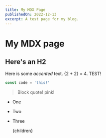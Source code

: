 ```yaml
---
title: My MDX Page
publishedOn: 2022-12-13
excerpt: A test page for my blog.
---
```



# My MDX page

## Here's an H2

Here is some *accented* text. {2 + 2} = 4. TEST!

```js
const code = 'this!'
```

> Block quote!
<span className='text-pink-400'>pink!</span>
- One
- Two
- Three

  <BlogLayout>{children}</BlogLayout>